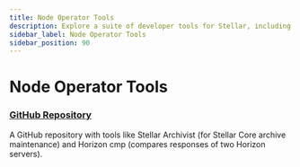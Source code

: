 ```yaml
---
title: Node Operator Tools
description: Explore a suite of developer tools for Stellar, including node operator tools.
sidebar_label: Node Operator Tools
sidebar_position: 90
---
```


# Node Operator Tools

### [GitHub Repository](https://github.com/stellar/go/tree/master/tools)

A GitHub repository with tools like Stellar Archivist (for Stellar Core archive maintenance) and Horizon cmp (compares responses of two Horizon servers).
